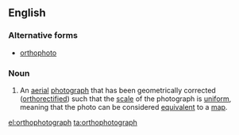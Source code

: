 ==English==

===Alternative forms===
* [[orthophoto]]

===Noun===
{{en-noun}}
{{wikipedia}}

# An [[aerial]] [[photograph]] that has been geometrically corrected ([[orthorectified]]) such that the [[scale]] of the photograph is [[uniform]], meaning that the photo can be considered [[equivalent]] to a [[map]].

[[el:orthophotograph]]
[[ta:orthophotograph]]